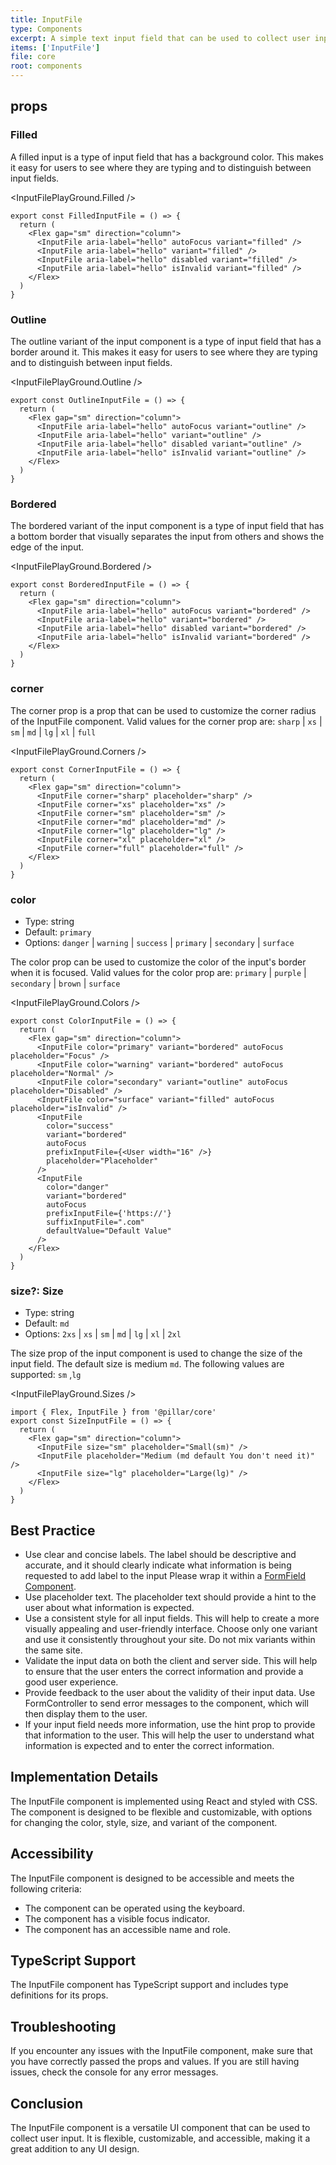 ```yaml
---
title: InputFile
type: Components
excerpt: A simple text input field that can be used to collect user input.
items: ['InputFile']
file: core
root: components
---
```


## props

### Filled

A filled input is a type of input field that has a background color. This makes it easy for users to see where they are typing and to distinguish between input fields.

<InputFilePlayGround.Filled />

```tsx showLineNumbers title="App.tsx"
export const FilledInputFile = () => {
  return (
    <Flex gap="sm" direction="column">
      <InputFile aria-label="hello" autoFocus variant="filled" />
      <InputFile aria-label="hello" variant="filled" />
      <InputFile aria-label="hello" disabled variant="filled" />
      <InputFile aria-label="hello" isInvalid variant="filled" />
    </Flex>
  )
}
```

### Outline

The outline variant of the input component is a type of input field that has a border around it. This makes it easy for users to see where they are typing and to distinguish between input fields.

<InputFilePlayGround.Outline />

```tsx showLineNumbers title="App.tsx"
export const OutlineInputFile = () => {
  return (
    <Flex gap="sm" direction="column">
      <InputFile aria-label="hello" autoFocus variant="outline" />
      <InputFile aria-label="hello" variant="outline" />
      <InputFile aria-label="hello" disabled variant="outline" />
      <InputFile aria-label="hello" isInvalid variant="outline" />
    </Flex>
  )
}
```

### Bordered

The bordered variant of the input component is a type of input field that has a bottom border that visually separates the input from others and shows the edge of the input.

<InputFilePlayGround.Bordered />

```tsx showLineNumbers title="App.tsx"
export const BorderedInputFile = () => {
  return (
    <Flex gap="sm" direction="column">
      <InputFile aria-label="hello" autoFocus variant="bordered" />
      <InputFile aria-label="hello" variant="bordered" />
      <InputFile aria-label="hello" disabled variant="bordered" />
      <InputFile aria-label="hello" isInvalid variant="bordered" />
    </Flex>
  )
}
```

### corner

The corner prop is a prop that can be used to customize the corner radius of the InputFile component. Valid values for the corner prop are: `sharp` | `xs` | `sm` | `md` | `lg` | `xl` | `full`

<InputFilePlayGround.Corners />

```tsx showLineNumbers title="App.tsx"
export const CornerInputFile = () => {
  return (
    <Flex gap="sm" direction="column">
      <InputFile corner="sharp" placeholder="sharp" />
      <InputFile corner="xs" placeholder="xs" />
      <InputFile corner="sm" placeholder="sm" />
      <InputFile corner="md" placeholder="md" />
      <InputFile corner="lg" placeholder="lg" />
      <InputFile corner="xl" placeholder="xl" />
      <InputFile corner="full" placeholder="full" />
    </Flex>
  )
}
```

### color

- Type: string
- Default: `primary`
- Options: `danger` | `warning` | `success` | `primary` | `secondary` | `surface`

The color prop can be used to customize the color of the input's border when it is focused. Valid values for the color prop are: `primary` | `purple` | `secondary` | `brown` | `surface`

<InputFilePlayGround.Colors />

```tsx showLineNumbers title="App.tsx"
export const ColorInputFile = () => {
  return (
    <Flex gap="sm" direction="column">
      <InputFile color="primary" variant="bordered" autoFocus placeholder="Focus" />
      <InputFile color="warning" variant="bordered" autoFocus placeholder="Normal" />
      <InputFile color="secondary" variant="outline" autoFocus placeholder="Disabled" />
      <InputFile color="surface" variant="filled" autoFocus placeholder="isInvalid" />
      <InputFile
        color="success"
        variant="bordered"
        autoFocus
        prefixInputFile={<User width="16" />}
        placeholder="Placeholder"
      />
      <InputFile
        color="danger"
        variant="bordered"
        autoFocus
        prefixInputFile={'https://'}
        suffixInputFile=".com"
        defaultValue="Default Value"
      />
    </Flex>
  )
}
```

### size?: Size

- Type: string
- Default: `md`
- Options: `2xs` | `xs` | `sm` | `md` | `lg` | `xl` | `2xl`

The size prop of the input component is used to change the size of the input field. The default size is medium `md`. The following values are supported: `sm` ,`lg`

<InputFilePlayGround.Sizes />

```tsx showLineNumbers title="App.tsx"
import { Flex, InputFile } from '@pillar/core'
export const SizeInputFile = () => {
  return (
    <Flex gap="sm" direction="column">
      <InputFile size="sm" placeholder="Small(sm)" />
      <InputFile placeholder="Medium (md default You don't need it)" />
      <InputFile size="lg" placeholder="Large(lg)" />
    </Flex>
  )
}
```

## Best Practice

- Use clear and concise labels. The label should be descriptive and accurate, and it should clearly indicate what information is being requested to add label to the input Please wrap it within a [FormField Component]().
- Use placeholder text. The placeholder text should provide a hint to the user about what information is expected.
- Use a consistent style for all input fields. This will help to create a more visually appealing and user-friendly interface. Choose only one variant and use it consistently throughout your site. Do not mix variants within the same site.
- Validate the input data on both the client and server side. This will help to ensure that the user enters the correct information and provide a good user experience.
- Provide feedback to the user about the validity of their input data. Use FormController to send error messages to the component, which will then display them to the user.
- If your input field needs more information, use the hint prop to provide that information to the user. This will help the user to understand what information is expected and to enter the correct information.

## Implementation Details

The InputFile component is implemented using React and styled with CSS. The component is designed to be flexible and customizable, with options for changing the color, style, size, and variant of the component.

## Accessibility

The InputFile component is designed to be accessible and meets the following criteria:

- The component can be operated using the keyboard.
- The component has a visible focus indicator.
- The component has an accessible name and role.

## TypeScript Support

The InputFile component has TypeScript support and includes type definitions for its props.

## Troubleshooting

If you encounter any issues with the InputFile component, make sure that you have correctly passed the props and values. If you are still having issues, check the console for any error messages.

## Conclusion

The InputFile component is a versatile UI component that can be used to collect user input. It is flexible, customizable, and accessible, making it a great addition to any UI design.
